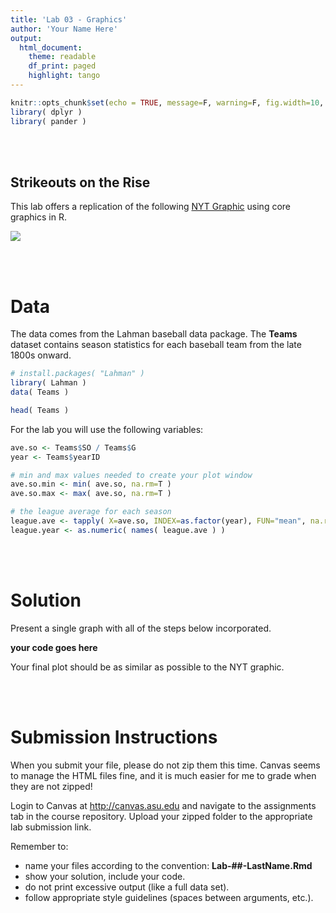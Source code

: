 ```yaml
---
title: 'Lab 03 - Graphics'
author: 'Your Name Here'
output:
  html_document:
    theme: readable
    df_print: paged
    highlight: tango
---
```


```r
knitr::opts_chunk$set(echo = TRUE, message=F, warning=F, fig.width=10, fig.height=8)
library( dplyr )
library( pander )
```



<br><br>

## Strikeouts on the Rise

This lab offers a replication of the following [NYT Graphic](https://archive.nytimes.com/www.nytimes.com/interactive/2013/03/29/sports/baseball/Strikeouts-Are-Still-Soaring.html?_r=0&ref=baseball) using core graphics in R. 

![](https://raw.githubusercontent.com/DS4PS/cpp-526-fall-2019/master/LABS/images/strikeouts.png)




<br><br>

# Data

The data comes from the Lahman baseball data package. The **Teams** dataset contains season statistics for each baseball team from the late 1800s onward. 


```r
# install.packages( "Lahman" )
library( Lahman )
data( Teams )
```


```r
head( Teams )
```


For the lab you will use the following variables:

```r
ave.so <- Teams$SO / Teams$G
year <- Teams$yearID

# min and max values needed to create your plot window 
ave.so.min <- min( ave.so, na.rm=T )
ave.so.max <- max( ave.so, na.rm=T )

# the league average for each season
league.ave <- tapply( X=ave.so, INDEX=as.factor(year), FUN="mean", na.rm=T )
league.year <- as.numeric( names( league.ave ) )
```


<br><br>








# Solution 

Present a single graph with all of the steps below incorporated. 

**your code goes here**

Your final plot should be as similar as possible to the NYT graphic. 

<br><br>




# Submission Instructions

When you submit your file, please do not zip them this time. Canvas seems to manage the HTML files fine, and it is much easier for me to grade when they are not zipped! 

Login to Canvas at <http://canvas.asu.edu> and navigate to the assignments tab in the course repository. Upload your zipped folder to the appropriate lab submission link.

Remember to:

* name your files according to the convention: **Lab-##-LastName.Rmd**
* show your solution, include your code.
* do not print excessive output (like a full data set).
* follow appropriate style guidelines (spaces between arguments, etc.).

